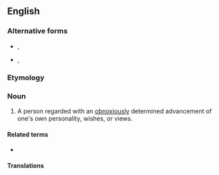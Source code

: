 {{also|smartass|smart-ass}}
==English==

===Alternative forms===
* {{l|en|smart arse}}, {{l|en|smartarse}}
* {{l|en|smartass}}, {{l|en|smart-ass}}

===Etymology===
{{suffix|en|smart|ass}}

===Noun===
{{en-noun}}

# {{lb|en|slang|sometimes|vulgar}} A person regarded with an [[obnoxiously]] determined advancement of one's own personality, wishes, or views.
#: {{syn|en|know-it-all|smart aleck|wiseacre|Thesaurus:know-it-all}}

====Related terms====
* {{l|en|hard-ass}}

====Translations====
{{trans-see|one promoting his own personality, wishes or views|smartass}}